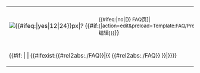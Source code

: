 {| class="{{talk other|demospace={{{demospace|}}}|tmbox tmbox-notice|ombox ombox-notice}} {{#ifeq:{{{small|}}}|yes|mbox-small}} collapsible {{#switch:{{{collapsed|}}}|yes=collapsed|no=|#default=autocollapse}}" style="{{{style|}}}"
|-
| class="mbox-image plainlinks" style="white-space:nowrap;" | [[Image:Blue question mark.svg|{{#ifeq:{{{small|}}}|yes|12|24}}px|?]] {{#if:{{{content|}}}||<small>{{#ifeq:{{{quickedit|}}}|no|[{{fullurl:{{#rel2abs:./FAQ}}}} FAQ页]|[{{fullurl:{{#rel2abs:./FAQ}}|action=edit&preload=Template:FAQ/Preload}} 编辑]}}</small>}}
! class="mbox-text" | {{#ifeq:{{{small|}}}|yes|[[FAQ]]|{{{1|常见问题解答（FAQ）}}}{{#if:{{{see also|}}}|（参见：{{{see also}}}）}}}}
|-
| colspan="2" class="mbox-text" style="font-size:95%;border-top:1px solid #{{talk other|demospace={{{demospace|}}}|c0c090|aaa}};" | {{#if:{{{content|}}} | {{{content}}} | {{#ifexist:{{#rel2abs:./FAQ}}|{{ {{#rel2abs:./FAQ}} }}|{{Template:FAQ/Preload}}}}}}
|}<noinclude>{{documentation}}</noinclude>